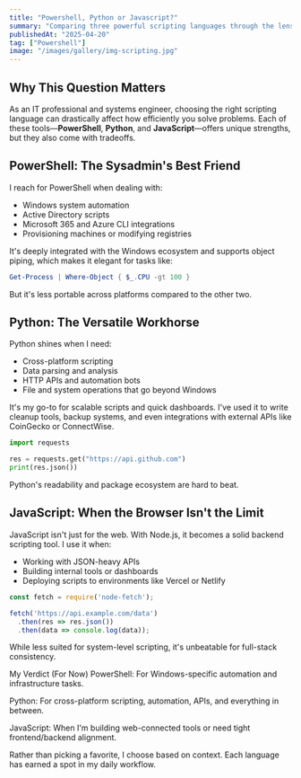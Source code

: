 ```yaml
---
title: "Powershell, Python or Javascript?"
summary: "Comparing three powerful scripting languages through the lens of automation, productivity, and real-world use cases."
publishedAt: "2025-04-20"
tag: ["Powershell"]
image: "/images/gallery/img-scripting.jpg"
---
```


## Why This Question Matters

As an IT professional and systems engineer, choosing the right scripting language can drastically affect how efficiently you solve problems. Each of these tools—**PowerShell**, **Python**, and **JavaScript**—offers unique strengths, but they also come with tradeoffs.

## PowerShell: The Sysadmin's Best Friend

I reach for PowerShell when dealing with:

- Windows system automation
- Active Directory scripts
- Microsoft 365 and Azure CLI integrations
- Provisioning machines or modifying registries

It's deeply integrated with the Windows ecosystem and supports object piping, which makes it elegant for tasks like:

```powershell
Get-Process | Where-Object { $_.CPU -gt 100 }
```

But it's less portable across platforms compared to the other two.

## Python: The Versatile Workhorse
Python shines when I need:

- Cross-platform scripting
- Data parsing and analysis
- HTTP APIs and automation bots
- File and system operations that go beyond Windows

It's my go-to for scalable scripts and quick dashboards. I've used it to write cleanup tools, backup systems, and even integrations with external APIs like CoinGecko or ConnectWise.

```python
import requests

res = requests.get("https://api.github.com")
print(res.json())
```

Python's readability and package ecosystem are hard to beat.

## JavaScript: When the Browser Isn't the Limit
JavaScript isn't just for the web. With Node.js, it becomes a solid backend scripting tool. I use it when:

- Working with JSON-heavy APIs
- Building internal tools or dashboards
- Deploying scripts to environments like Vercel or Netlify

```js
const fetch = require('node-fetch');

fetch('https://api.example.com/data')
  .then(res => res.json())
  .then(data => console.log(data));
```

While less suited for system-level scripting, it's unbeatable for full-stack consistency.

My Verdict (For Now)
PowerShell: For Windows-specific automation and infrastructure tasks.

Python: For cross-platform scripting, automation, APIs, and everything in between.

JavaScript: When I'm building web-connected tools or need tight frontend/backend alignment.

Rather than picking a favorite, I choose based on context. Each language has earned a spot in my daily workflow.